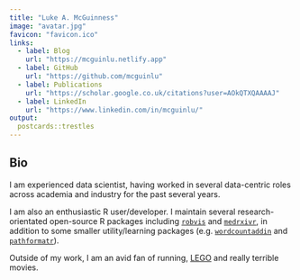 ```yaml
---
title: "Luke A. McGuinness"
image: "avatar.jpg"
favicon: "favicon.ico"
links:  
  - label: Blog
    url: "https://mcguinlu.netlify.app"
  - label: GitHub
    url: "https://github.com/mcguinlu"
  - label: Publications
    url: "https://scholar.google.co.uk/citations?user=AOkQTXQAAAAJ"
  - label: LinkedIn
    url: "https://www.linkedin.com/in/mcguinlu/"
output:
  postcards::trestles
---
```

 
## Bio

I am experienced data scientist, having worked in several data-centric roles across academia and industry for the past several years.

I am also an enthusiastic R user/developer. I maintain several research-orientated open-source R packages including [`robvis`](https://github.com/mcguinlu/robvis) and [`medrxivr`](https://github.com/ropensci/medrxivr), in addition to some smaller utility/learning packages (e.g. [`wordcountaddin`](https://github.com/benmarwick/wordcountaddin) and [`pathformatr`](https://github.com/mcguinlu/pathformatr)).

Outside of my work, I am an avid fan of running, [LEGO](https://mcguinlu.netlify.app/2021/02/02/baby-yoda-in-r/) and really terrible movies. 